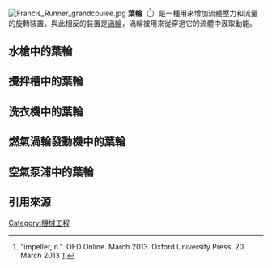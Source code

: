 {{Refimprove|date=2014年9月}}
[[File:Francis_Runner_grandcoulee.jpg|thumb]]
'''葉輪'''（{{lang-en|'''impeller'''、'''impellor'''}}<ref>"impeller, n.". OED Online. March 2013. Oxford University Press. 20 March 2013 [http://www.oed.com/view/Entry/92207?redirectedFrom=impeller].</ref>）是一種用來增加流體壓力和流量的旋轉裝置。與此相反的裝置是[[渦輪|渦輪]]，渦輪被用來從穿過它的流體中汲取動能。
== 水槍中的葉輪 ==
{{Expand section}}
== 攪拌槽中的葉輪 ==
{{Expand section}}
== 洗衣機中的葉輪 ==
{{Expand section}}
== 燃氣渦輪發動機中的葉輪 ==
{{Expand section}}
== 空氣泵浦中的葉輪 ==
{{Expand section}}
== 引用來源 ==
{{reflist}}

[[Category:機械工程|Category:機械工程]]